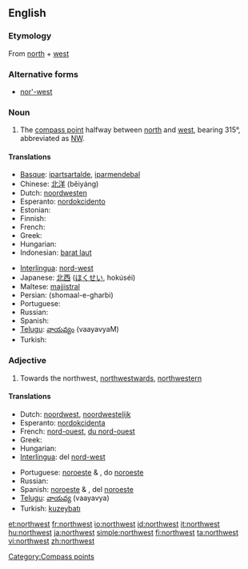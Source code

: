 {{wikipedia|dab=Northwest}}
==English==

===Etymology===
From [[north]] + [[west]]

===Alternative forms===
* [[nor'-west]]

===Noun===
{{en-noun}}

# The [[compass point]] halfway between [[north]] and [[west]], bearing 315°, abbreviated as [[NW]].

====Translations====
{{trans-top|compass point}}
* [[Basque]]: [[ipartsartalde]], [[iparmendebal]]
* Chinese: [[北洋]] (běiyáng)
* Dutch: [[noordwesten]] {{n}}
* Esperanto: [[nordokcidento]]
* Estonian: {{t-|et|loe}}
* Finnish: {{t+|fi|luode}}
* French: {{t+|fr|nord-ouest|m}}
* Greek: {{t+|el|βορειοδυτικά|tr=voreiodytiká|sc=Grek}}
* Hungarian: {{t+|hu|északnyugat}}
* Indonesian: [[barat laut]]
{{trans-mid}}
* [[Interlingua]]: [[nord-west]]
* Japanese: [[北西]] ([[ほくせい]], hokúséi)
* Maltese: [[majjistral]]
* Persian: {{fa-Arab|[[شمال غربی]]}} (shomaal-e-gharbi)
* Portuguese: {{t+|pt|noroeste|m}}
* Russian: {{t+|ru|северо-запад|m|tr=sévero-západ|sc=Cyrl}}
* Spanish: {{t-|es|noroeste|m}}
* [[Telugu]]: [[వాయవ్యం]] (vaayavyaM)
* Turkish: {{t+|tr|kuzeybatı}}
{{trans-bottom}}

===Adjective===
{{en-adj}}

# Towards the northwest, [[northwestward]]s, [[northwestern]]

====Translations====
{{trans-top|towards the northwest}}
* Dutch: [[noordwest]], [[noordwestelijk]]
* Esperanto: [[nordokcidenta]]
* French: [[nord-ouest]], [[du nord-ouest]]
* Greek: {{t+|el|βορειοδυτικός|tr=voreiodytikós|sc=Grek}}
* Hungarian: {{t|hu|északnyugati}}
* [[Interlingua]]: del [[nord-west]]
{{trans-mid}}
* Portuguese: [[noroeste]] {{m}} & {{f}}, do [[noroeste]]
* Russian: {{t+|ru|северо-западный|tr=sévero-západnyj|sc=Cyrl}}
* Spanish: [[noroeste]] {{m}} & {{f}}, del [[noroeste]]
* [[Telugu]]: [[వాయవ్య]] (vaayavya)
* Turkish: [[kuzeybatı]]
{{trans-bottom}}

[[Category:Compass points]]

[[et:northwest]]
[[fr:northwest]]
[[io:northwest]]
[[id:northwest]]
[[it:northwest]]
[[hu:northwest]]
[[ja:northwest]]
[[simple:northwest]]
[[fi:northwest]]
[[ta:northwest]]
[[vi:northwest]]
[[zh:northwest]]
